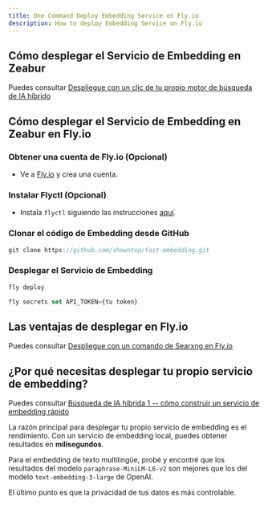 ```yaml
---
title: One Command Deploy Embedding Service on Fly.io
description: How to deploy Embedding Service on Fly.io
---
```


## Cómo desplegar el Servicio de Embedding en Zeabur

Puedes consultar [Despliegue con un clic de tu propio motor de búsqueda de IA híbrido](/docs/one-click-deploy-ai-search)

## Cómo desplegar el Servicio de Embedding en Zeabur en Fly.io

<Steps>

### Obtener una cuenta de Fly.io (Opcional)

-   Ve a [Fly.io](https://fly.io) y crea una cuenta.

### Instalar Flyctl (Opcional)

-   Instala `flyctl` siguiendo las instrucciones [aquí](https://fly.io/docs/flyctl/install/).

### Clonar el código de Embedding desde GitHub

```js
git clone https://github.com/showntop/fast-embedding.git
```

### Desplegar el Servicio de Embedding

```js
fly deploy

fly secrets set API_TOKEN={tu token}
```

</Steps>

## Las ventajas de desplegar en Fly.io

Puedes consultar [Despliegue con un comando de Searxng en Fly.io](/docs/deploy-searxng-fly-io)

## ¿Por qué necesitas desplegar tu propio servicio de embedding?

Puedes consultar [Búsqueda de IA híbrida 1 -- cómo construir un servicio de embedding rápido](/blog/fast-local-embedding-service)

La razón principal para desplegar tu propio servicio de embedding es el rendimiento. Con un servicio de embedding local, puedes obtener resultados en **milisegundos**.

Para el embedding de texto multilingüe, probé y encontré que los resultados del modelo `paraphrase-MiniLM-L6-v2` son mejores que los del modelo `text-embedding-3-large` de OpenAI.

El último punto es que la privacidad de tus datos es más controlable.
